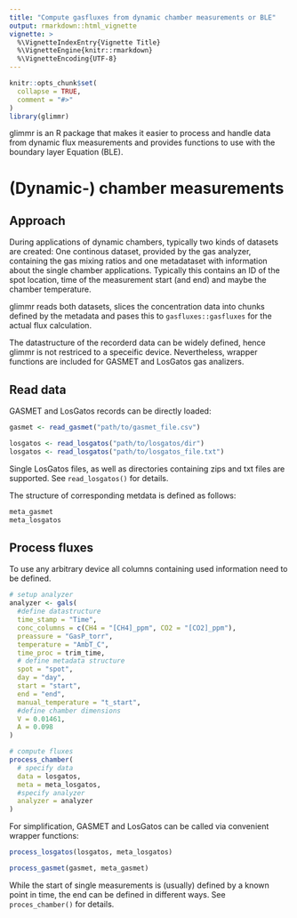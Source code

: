 ```yaml
---
title: "Compute gasfluxes from dynamic chamber measurements or BLE"
output: rmarkdown::html_vignette
vignette: >
  %\VignetteIndexEntry{Vignette Title}
  %\VignetteEngine{knitr::rmarkdown}
  %\VignetteEncoding{UTF-8}
---
```


```r
knitr::opts_chunk$set(
  collapse = TRUE,
  comment = "#>"
)
library(glimmr)
```

glimmr is an R package that makes it easier to process and handle data from 
dynamic flux measurements and provides functions to use with the boundary layer 
Equation (BLE).

# (Dynamic-) chamber measurements
## Approach
During applications of dynamic chambers, typically two kinds of datasets are
created: One continous dataset, provided by the gas analyzer, containing the gas
mixing ratios and one
metadataset with information about the single chamber applications. Typically this 
contains an ID of the spot location, time of the measurement start (and end) and
maybe the chamber temperature.

glimmr reads both datasets, slices the concentration data into chunks defined by
the metadata and pases this to `gasfluxes::gasfluxes` for the actual flux 
calculation.

The datastructure of the recorderd data can be widely defined, hence glimmr is 
not restriced to a speceific device.
Nevertheless, wrapper functions are included for GASMET and LosGatos gas
analizers.

## Read data
GASMET and LosGatos records can be directly loaded:
```r
gasmet <- read_gasmet("path/to/gasmet_file.csv")

losgatos <- read_losgatos("path/to/losgatos/dir")
losgatos <- read_losgatos("path/to/losgatos_file.txt")
```
Single LosGatos files, as well as directories containing zips and txt files are
supported. See `read_losgatos()` for details.

The structure of corresponding metdata is defined as follows:
```r
meta_gasmet
meta_losgatos
```

## Process fluxes
To use any arbitrary device all columns containing used information need to be
defined.
```r

# setup analyzer
analyzer <- gals(
  #define datastructure
  time_stamp = "Time", 
  conc_columns = c(CH4 = "[CH4]_ppm", CO2 = "[CO2]_ppm"), 
  preassure = "GasP_torr", 
  temperature = "AmbT_C", 
  time_proc = trim_time,
  # define metadata structure
  spot = "spot",
  day = "day",
  start = "start",
  end = "end",
  manual_temperature = "t_start",
  #define chamber dimensions
  V = 0.01461, 
  A = 0.098
)

# compute fluxes
process_chamber(
  # specify data
  data = losgatos, 
  meta = meta_losgatos,
  #specify analyzer
  analyzer = analyzer
)
```

For simplification, GASMET and LosGatos can be called via convenient
wrapper functions:

```r
process_losgatos(losgatos, meta_losgatos)

process_gasmet(gasmet, meta_gasmet)
```

While the start of single measurements is (usually) defined by a known point
in time, the end can be defined in different ways. See `proces_chamber()` for 
details.
